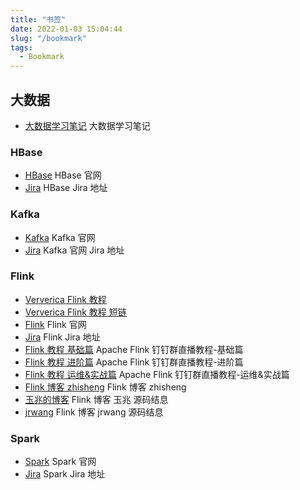 ```yaml
---
title: "书签"
date: 2022-01-03 15:04:44
slug: "/bookmark"
tags:
  - Bookmark
---
```


## 大数据

- [大数据学习笔记](https://github.com/heibaiying/BigData-Notes) 大数据学习笔记

### HBase

- [HBase](https://hbase.apache.org/) HBase 官网
- [Jira](https://issues.apache.org/jira/projects/HBASE/summary) HBase Jira 地址

### Kafka

- [Kafka](https://kafka.apache.org/) Kafka 官网
- [Jira](https://issues.apache.org/jira/projects/KAFKA/summary) Kafka 官网 Jira 地址

### Flink

- [Ververica Flink 教程](https://mp.weixin.qq.com/mp/appmsgalbum?__biz=MzU3Mzg4OTMyNQ==&action=getalbum&album_id=1929701066745397252&scene=173&from_msgid=2247484725&from_itemidx=1&count=3&nolastread=1#wechat_redirect)
- [Ververica Flink 教程 短链](https://t.hk.uy/aDBQ)
- [Flink](https://flink.apache.org/) Flink 官网
- [Jira](https://issues.apache.org/jira/projects/FLINK/summary) Flink Jira 地址
- [Flink 教程 基础篇](https://ververica.cn/developers/flink-training-course1/) Apache Flink 钉钉群直播教程-基础篇
- [Flink 教程 进阶篇](https://ververica.cn/developers/flink-training-course2/) Apache Flink 钉钉群直播教程-进阶篇
- [Flink 教程 运维&实战篇](https://ververica.cn/developers/flink-training-course3/) Apache Flink 钉钉群直播教程-运维&实战篇
- [Flink 博客 zhisheng](http://www.54tianzhisheng.cn/tags/Flink/) Flink 博客 zhisheng
- [玉兆的博客](http://chenyuzhao.me/categories/Flink%E6%BA%90%E7%A0%81/) Flink 博客 玉兆 源码结息
- [jrwang](https://blog.jrwang.me/) Flink 博客 jrwang 源码结息

### Spark

- [Spark](https://spark.apache.org/) Spark 官网
- [Jira](https://issues.apache.org/jira/projects/SPARK/summary) Spark Jira 地址
